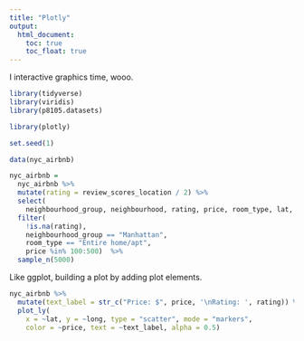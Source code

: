 ```yaml
---
title: "Plotly"
output: 
  html_document:
    toc: true
    toc_float: true
---
```


I interactive graphics time, wooo.

```r

library(tidyverse)
library(viridis)
library(p8105.datasets)

library(plotly)

```


```r

set.seed(1)

data(nyc_airbnb)

nyc_airbnb = 
  nyc_airbnb %>% 
  mutate(rating = review_scores_location / 2) %>%
  select(
    neighbourhood_group, neighbourhood, rating, price, room_type, lat, long) %>%
  filter(
    !is.na(rating), 
    neighbourhood_group == "Manhattan",
    room_type == "Entire home/apt",
    price %in% 100:500)  %>% 
  sample_n(5000)

```

Like ggplot, building a plot by adding plot elements.

```r

nyc_airbnb %>%
  mutate(text_label = str_c("Price: $", price, '\nRating: ', rating)) %>% 
  plot_ly(
    x = ~lat, y = ~long, type = "scatter", mode = "markers",
    color = ~price, text = ~text_label, alpha = 0.5)

```

